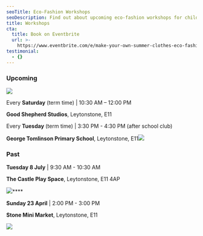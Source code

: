 ```yaml
---
seoTitle: Eco-Fashion Workshops
seoDescription: Find out about upcoming eco-fashion workshops for children in East London.
title: Workshops
cta:
  title: Book on Eventbrite
  url: >-
    https://www.eventbrite.com/e/make-your-own-summer-clothes-eco-fashion-kids-workshop-tickets-1309797572799
testimonial:
  - {}
---
```


### Upcoming

![](</good shepherd studios workshop.png>)

Every **Saturday** (term time) | 10:30 AM – 12:00 PM

**Good Shepherd Studios**, Leytonstone, E11

<ButtonComponent label="More info" url="https://wemakekidsclub.com/news/ecofashion-kids-workshops-leytonstone" />

Every **Tuesday** (term time) | 3:30 PM - 4:30 PM (after school club)

**George Tomlinson Primary School**, Leytonstone, E11![](</george tomlinson after school club.png>)

### Past

**Tuesday 8 July** | 9:30 AM - 10:30 AM

**The Castle Play Space**, Leytonstone, E11 4AP

![](</the castle play space workshop.png>)\*\*\*\*

**Sunday 23 April** | 2:00 PM - 3:00 PM

**Stone Mini Market**, Leytonstone, E11

![](</stone mini market workshop.png>)
